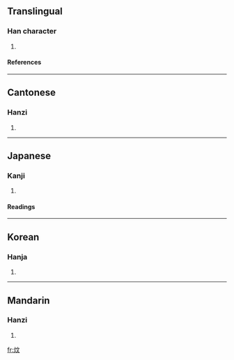 ==Translingual==
===Han character===
{{Han char|rn=86|rad=火|as=04|sn=8|four=9084<sub>1</sub>|canj=火卜大 (FYK)}}
# {{defn|Han|sort=火04}}
====References====
{{Han ref|kx=0667.010|dkj=18898|dj=1076.110|hdz=32193.020|uh=7086|ud=28806|bh=CD54|bd=52564}}

----
==Cantonese==
===Hanzi===
{{yue-hanzi|jyut=|y=man1}}
# {{defn|Cantonese}}

----
==Japanese==
===Kanji===
{{ja-kanji|grade=|rs=火04}}
# {{defn|Japanese}} 
====Readings====
{{ja-readings|on=[[ぶん]] (bun), [[もん]] (mon)|kun=[[あたたか]] (atataka)}}

----
==Korean==
===Hanja===
{{ko-hanja|hangeul=문|eumhun=|rv=mun|mr=mun|y=mun}}
# {{defn|Korean}}

----
==Mandarin==
===Hanzi===
{{cmn-hanzi|pin=[[lú]] ([[lu2]]), [[wén]] ([[wen2]])|wg=lu<sup>2</sup>, wen<sup>2</sup>}}
# {{defn|Mandarin}}

[[fr:炆]]